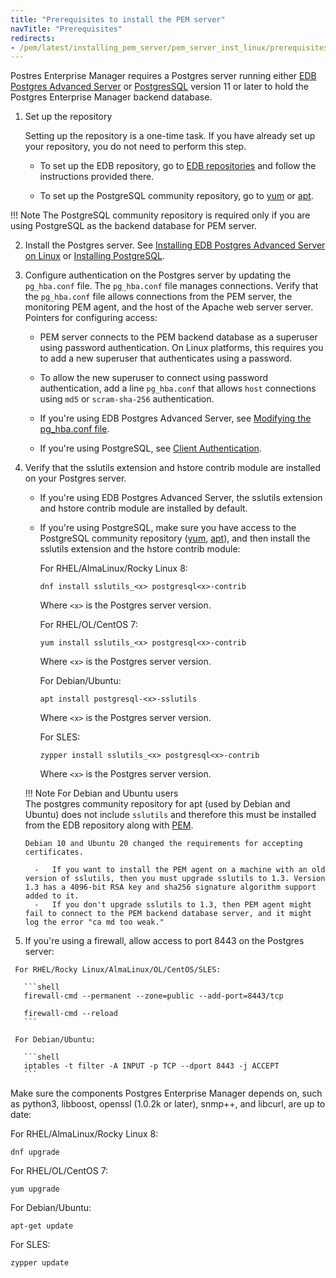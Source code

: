 ```yaml
---
title: "Prerequisites to install the PEM server"
navTitle: "Prerequisites"
redirects:
- /pem/latest/installing_pem_server/pem_server_inst_linux/prerequisites/
---
```


Postres Enterprise Manager requires a Postgres server running either [EDB Postgres Advanced Server](/epas/latest) or [PostgresSQL](/supported-open-source/postgresql/) version 11 or later to hold the Postgres Enterprise Manager backend database. 
  
  1. Set up the repository

     Setting up the repository is a one-time task. If you have already set up your repository, you do not need to perform this step.

     -  To set up the EDB repository, go to [EDB repositories](https://www.enterprisedb.com/repos-downloads) and follow the instructions provided there.

     -  To set up the PostgreSQL community repository, go to [yum](https://www.postgresql.org/download/linux/redhat/) or [apt](https://wiki.postgresql.org/wiki/Apt).
   
   !!! Note
       The PostgreSQL community repository is required only if you are using PostgreSQL as the backend database for PEM server.

  2. Install the Postgres server. See [Installing EDB Postgres Advanced Server on Linux](/epas/latest/epas_inst_linux) or [Installing PostgreSQL](/supported-open-source/postgresql/installer/).
  
  3. Configure authentication on the Postgres server by updating the `pg_hba.conf` file. The `pg_hba.conf` file manages connections. Verify that the `pg_hba.conf` file allows connections from the PEM server, the monitoring PEM agent, and the host of the Apache web server server. Pointers for configuring access:
  
     - PEM server connects to the PEM backend database as a superuser using password authentication. On Linux platforms, this requires you to add a new superuser that authenticates using a password.
     
     - To allow the new superuser to connect using password authentication, add a line `pg_hba.conf` that allows `host` connections using `md5` or `scram-sha-256` authentication.

     - If you're using EDB Postgres Advanced Server, see [Modifying the pg_hba.conf file](/pem/latest/managing_database_server/#modifying-the-pg_hbaconf-file).

     - If you're using PostgreSQL, see [Client Authentication](https://www.postgresql.org/docs/current/auth-pg-hba-conf.html).

  4.  Verify that the sslutils extension and hstore contrib module are installed on your Postgres server.

      -   If you're using EDB Postgres Advanced Server, the sslutils extension and hstore contrib module are installed by default.

      -   If you're using PostgreSQL, make sure you have access to the PostgreSQL community repository ([yum](https://www.postgresql.org/download/linux/redhat/), [apt](https://wiki.postgresql.org/wiki/Apt)), and then install the sslutils extension and the hstore contrib module: 

          For RHEL/AlmaLinux/Rocky Linux 8:
          
          ```shell
          dnf install sslutils_<x> postgresql<x>-contrib
          ```

          Where `<x>` is the Postgres server version.

          For RHEL/OL/CentOS 7:
          
          ```shell
          yum install sslutils_<x> postgresql<x>-contrib
          ```

          Where `<x>` is the Postgres server version.

          For Debian/Ubuntu:
          
          ```shell
          apt install postgresql-<x>-sslutils
          ```

          Where `<x>` is the Postgres server version.

          For SLES:
          
          ```shell
          zypper install sslutils_<x> postgresql<x>-contrib
          ```

          Where `<x>` is the Postgres server version.

      !!! Note For Debian and Ubuntu users     
          The postgres community repository for apt (used by Debian and Ubuntu) does not include `sslutils` and therefore this must be installed from the EDB repository along with [PEM](/installing_pem_server_using_edb_repository/index.mdx).
          
          Debian 10 and Ubuntu 20 changed the requirements for accepting certificates.

            -   If you want to install the PEM agent on a machine with an old version of sslutils, then you must upgrade sslutils to 1.3. Version 1.3 has a 4096-bit RSA key and sha256 signature algorithm support added to it.
            -   If you don't upgrade sslutils to 1.3, then PEM agent might fail to connect to the PEM backend database server, and it might log the error "ca md too weak."

   4.  If you're using a firewall, allow access to port 8443 on the Postgres server:

     For RHEL/Rocky Linux/AlmaLinux/OL/CentOS/SLES:

       ```shell
       firewall-cmd --permanent --zone=public --add-port=8443/tcp
     
       firewall-cmd --reload
       ```
       
     For Debian/Ubuntu:

       ```shell
       iptables -t filter -A INPUT -p TCP --dport 8443 -j ACCEPT
       ```

Make sure the components Postgres Enterprise Manager depends on, such as python3, libboost, openssl (1.0.2k or later), snmp++, and libcurl, are up to date: 

   For RHEL/AlmaLinux/Rocky Linux 8:

   ```shell
   dnf upgrade
   ```

   For RHEL/OL/CentOS 7:
   
   ```shell
   yum upgrade
   ```

   For Debian/Ubuntu:
   
   ```shell
   apt-get update
   ```

   For SLES:
   
   ```shell
   zypper update
   ```
